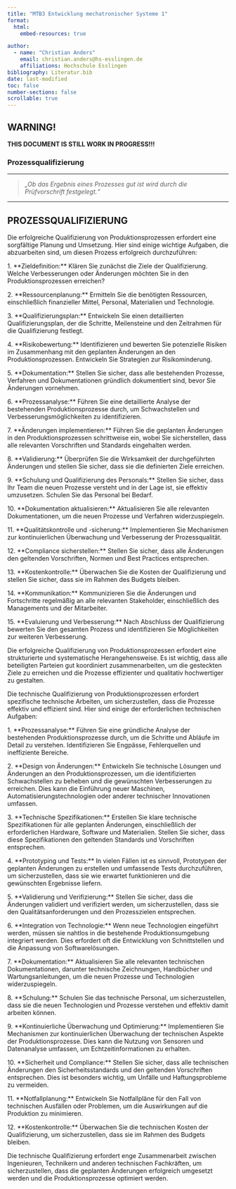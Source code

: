 ```yaml
---
title: "MTB3 Entwicklung mechatronischer Systeme 1"
format:
  html:
    embed-resources: true

author:
  - name: "Christian Anders"
    email: christian.anders@hs-esslingen.de
    affiliations: Hochschule Esslingen
bibliography: Literatur.bib
date: last-modified
toc: false
number-sections: false
scrollable: true
---
```




<!-- -------------------------------------------------------------------------

                       Callout !!! WARNING !!!

-------------------------------------------------------------------------- -->
::: {.callout-warning}
## WARNING!
**THIS DOCUMENT IS STILL WORK IN PROGRESS!!!**
:::

<!-- -------------------------------------------------------------------------

                       Prozessqualifizierung

-------------------------------------------------------------------------- -->

### Prozessqualifizierung

---

> *„Ob das Ergebnis eines Prozesses gut ist wird durch die Prüfvorschrift festgelegt.“*

---

## PROZESSQUALIFIZIERUNG

Die erfolgreiche Qualifizierung von Produktionsprozessen erfordert eine sorgfältige Planung und Umsetzung. Hier sind einige wichtige Aufgaben, die abzuarbeiten sind, um diesen Prozess erfolgreich durchzuführen:

1\. \*\*Zieldefinition:\*\* Klären Sie zunächst die Ziele der Qualifizierung. Welche Verbesserungen oder Änderungen möchten Sie in den Produktionsprozessen erreichen?

2\. \*\*Ressourcenplanung:\*\* Ermitteln Sie die benötigten Ressourcen, einschließlich finanzieller Mittel, Personal, Materialien und Technologie.

3\. \*\*Qualifizierungsplan:\*\* Entwickeln Sie einen detaillierten Qualifizierungsplan, der die Schritte, Meilensteine und den Zeitrahmen für die Qualifizierung festlegt.

4\. \*\*Risikobewertung:\*\* Identifizieren und bewerten Sie potenzielle Risiken im Zusammenhang mit den geplanten Änderungen an den Produktionsprozessen. Entwickeln Sie Strategien zur Risikominderung.

5\. \*\*Dokumentation:\*\* Stellen Sie sicher, dass alle bestehenden Prozesse, Verfahren und Dokumentationen gründlich dokumentiert sind, bevor Sie Änderungen vornehmen.

6\. \*\*Prozessanalyse:\*\* Führen Sie eine detaillierte Analyse der bestehenden Produktionsprozesse durch, um Schwachstellen und Verbesserungsmöglichkeiten zu identifizieren.

7\. \*\*Änderungen implementieren:\*\* Führen Sie die geplanten Änderungen in den Produktionsprozessen schrittweise ein, wobei Sie sicherstellen, dass alle relevanten Vorschriften und Standards eingehalten werden.

8\. \*\*Validierung:\*\* Überprüfen Sie die Wirksamkeit der durchgeführten Änderungen und stellen Sie sicher, dass sie die definierten Ziele erreichen.

9\. \*\*Schulung und Qualifizierung des Personals:\*\* Stellen Sie sicher, dass Ihr Team die neuen Prozesse versteht und in der Lage ist, sie effektiv umzusetzen. Schulen Sie das Personal bei Bedarf.

10\. \*\*Dokumentation aktualisieren:\*\* Aktualisieren Sie alle relevanten Dokumentationen, um die neuen Prozesse und Verfahren widerzuspiegeln.

11\. \*\*Qualitätskontrolle und -sicherung:\*\* Implementieren Sie Mechanismen zur kontinuierlichen Überwachung und Verbesserung der Prozessqualität.

12\. \*\*Compliance sicherstellen:\*\* Stellen Sie sicher, dass alle Änderungen den geltenden Vorschriften, Normen und Best Practices entsprechen.

13\. \*\*Kostenkontrolle:\*\* Überwachen Sie die Kosten der Qualifizierung und stellen Sie sicher, dass sie im Rahmen des Budgets bleiben.

14\. \*\*Kommunikation:\*\* Kommunizieren Sie die Änderungen und Fortschritte regelmäßig an alle relevanten Stakeholder, einschließlich des Managements und der Mitarbeiter.

15\. \*\*Evaluierung und Verbesserung:\*\* Nach Abschluss der Qualifizierung bewerten Sie den gesamten Prozess und identifizieren Sie Möglichkeiten zur weiteren Verbesserung.

Die erfolgreiche Qualifizierung von Produktionsprozessen erfordert eine strukturierte und systematische Herangehensweise. Es ist wichtig, dass alle beteiligten Parteien gut koordiniert zusammenarbeiten, um die gesteckten Ziele zu erreichen und die Prozesse effizienter und qualitativ hochwertiger zu gestalten.


Die technische Qualifizierung von Produktionsprozessen erfordert spezifische technische Arbeiten, um sicherzustellen, dass die Prozesse effektiv und effizient sind. Hier sind einige der erforderlichen technischen Aufgaben:

1\. \*\*Prozessanalyse:\*\* Führen Sie eine gründliche Analyse der bestehenden Produktionsprozesse durch, um die Schritte und Abläufe im Detail zu verstehen. Identifizieren Sie Engpässe, Fehlerquellen und ineffiziente Bereiche.

2\. \*\*Design von Änderungen:\*\* Entwickeln Sie technische Lösungen und Änderungen an den Produktionsprozessen, um die identifizierten Schwachstellen zu beheben und die gewünschten Verbesserungen zu erreichen. Dies kann die Einführung neuer Maschinen, Automatisierungstechnologien oder anderer technischer Innovationen umfassen.

3\. \*\*Technische Spezifikationen:\*\* Erstellen Sie klare technische Spezifikationen für alle geplanten Änderungen, einschließlich der erforderlichen Hardware, Software und Materialien. Stellen Sie sicher, dass diese Spezifikationen den geltenden Standards und Vorschriften entsprechen.

4\. \*\*Prototyping und Tests:\*\* In vielen Fällen ist es sinnvoll, Prototypen der geplanten Änderungen zu erstellen und umfassende Tests durchzuführen, um sicherzustellen, dass sie wie erwartet funktionieren und die gewünschten Ergebnisse liefern.

5\. \*\*Validierung und Verifizierung:\*\* Stellen Sie sicher, dass die Änderungen validiert und verifiziert werden, um sicherzustellen, dass sie den Qualitätsanforderungen und den Prozesszielen entsprechen.

6\. \*\*Integration von Technologie:\*\* Wenn neue Technologien eingeführt werden, müssen sie nahtlos in die bestehende Produktionsumgebung integriert werden. Dies erfordert oft die Entwicklung von Schnittstellen und die Anpassung von Softwarelösungen.

7\. \*\*Dokumentation:\*\* Aktualisieren Sie alle relevanten technischen Dokumentationen, darunter technische Zeichnungen, Handbücher und Wartungsanleitungen, um die neuen Prozesse und Technologien widerzuspiegeln.

8\. \*\*Schulung:\*\* Schulen Sie das technische Personal, um sicherzustellen, dass sie die neuen Technologien und Prozesse verstehen und effektiv damit arbeiten können.

9\. \*\*Kontinuierliche Überwachung und Optimierung:\*\* Implementieren Sie Mechanismen zur kontinuierlichen Überwachung der technischen Aspekte der Produktionsprozesse. Dies kann die Nutzung von Sensoren und Datenanalyse umfassen, um Echtzeitinformationen zu erhalten.

10\. \*\*Sicherheit und Compliance:\*\* Stellen Sie sicher, dass alle technischen Änderungen den Sicherheitsstandards und den geltenden Vorschriften entsprechen. Dies ist besonders wichtig, um Unfälle und Haftungsprobleme zu vermeiden.

11\. \*\*Notfallplanung:\*\* Entwickeln Sie Notfallpläne für den Fall von technischen Ausfällen oder Problemen, um die Auswirkungen auf die Produktion zu minimieren.

12\. \*\*Kostenkontrolle:\*\* Überwachen Sie die technischen Kosten der Qualifizierung, um sicherzustellen, dass sie im Rahmen des Budgets bleiben.

Die technische Qualifizierung erfordert enge Zusammenarbeit zwischen Ingenieuren, Technikern und anderen technischen Fachkräften, um sicherzustellen, dass die geplanten Änderungen erfolgreich umgesetzt werden und die Produktionsprozesse optimiert werden.
